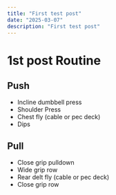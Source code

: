 ```yaml
---
title: "First test post"
date: "2025-03-07"
description: "First test post"
---
```


# 1st post Routine

## Push

- Incline dumbbell press
- Shoulder Press
- Chest fly (cable or pec deck)
- Dips

## Pull

- Close grip pulldown
- Wide grip row
- Rear delt fly (cable or pec deck)
- Close grip row